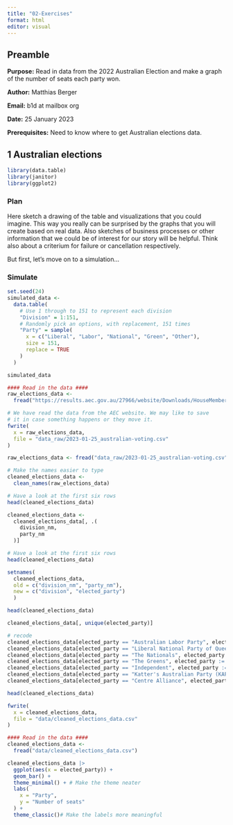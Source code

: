 ```yaml
---
title: "02-Exercises"
format: html
editor: visual
---
```


::: {.callout-tip collapse="true"}
## Preamble

**Purpose:** Read in data from the 2022 Australian Election and make a graph of the number of seats each party won.

**Author:** Matthias Berger

**Email:** b1d at mailbox org

**Date:** 25 January 2023

**Prerequisites:** Need to know where to get Australian elections data.
:::

## 1 Australian elections

```r
library(data.table)
library(janitor)
library(ggplot2)
```

### Plan

Here sketch a drawing of the table and visualizations that you could imagine. This way you really can be surprised by the graphs that you will create based on real data. Also sketches of business processes or other information that we could be of interest for our story will be helpful. Think also about a criterium for failure or cancellation respectively.

But first, let's move on to a simulation...

### Simulate

```r
set.seed(24)
simulated_data <-
  data.table(
    # Use 1 through to 151 to represent each division
    "Division" = 1:151,
    # Randomly pick an options, with replacement, 151 times
    "Party" = sample(
      x = c("Liberal", "Labor", "National", "Green", "Other"),
      size = 151,
      replace = TRUE
    )
  )

simulated_data
```



```r
#### Read in the data ####
raw_elections_data <-
  fread("https://results.aec.gov.au/27966/website/Downloads/HouseMembersElectedDownload-27966.csv")

# We have read the data from the AEC website. We may like to save
# it in case something happens or they move it.
fwrite(
  x = raw_elections_data,
  file = "data_raw/2023-01-25_australian-voting.csv"
)
```

```r
raw_elections_data <- fread("data_raw/2023-01-25_australian-voting.csv")
```

```r
# Make the names easier to type
cleaned_elections_data <-
  clean_names(raw_elections_data)

# Have a look at the first six rows
head(cleaned_elections_data)
```

```r
cleaned_elections_data <-
  cleaned_elections_data[, .(
    division_nm,
    party_nm
  )]

# Have a look at the first six rows
head(cleaned_elections_data)
```

```r
setnames(
  cleaned_elections_data, 
  old = c("division_nm", "party_nm"),
  new = c("division", "elected_party")
  )

head(cleaned_elections_data)
```

```r
cleaned_elections_data[, unique(elected_party)]
```

```r
# recode
cleaned_elections_data[elected_party == "Australian Labor Party", elected_party := "Labor"]
cleaned_elections_data[elected_party == "Liberal National Party of Queensland", elected_party := "Liberal"]
cleaned_elections_data[elected_party == "The Nationals", elected_party := "Nationals"]
cleaned_elections_data[elected_party == "The Greens", elected_party := "Greens"]
cleaned_elections_data[elected_party == "Independent", elected_party := "Other"]
cleaned_elections_data[elected_party == "Katter's Australian Party (KAP)", elected_party := "Other"]
cleaned_elections_data[elected_party == "Centre Alliance", elected_party := "Other"]

head(cleaned_elections_data)
```
```r
fwrite(
  x = cleaned_elections_data,
  file = "data/cleaned_elections_data.csv"
)
```

```r
#### Read in the data ####
cleaned_elections_data <-
  fread("data/cleaned_elections_data.csv")
```

```r
cleaned_elections_data |>
  ggplot(aes(x = elected_party)) +
  geom_bar() +
  theme_minimal() + # Make the theme neater
  labs(
    x = "Party",
    y = "Number of seats"
  ) +
  theme_classic()# Make the labels more meaningful
```

